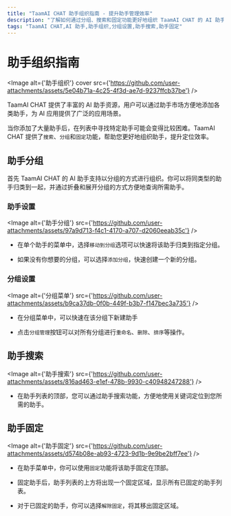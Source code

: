 ```yaml
---
title: "TaamAI CHAT 助手组织指南 - 提升助手管理效率"
description: "了解如何通过分组、搜索和固定功能更好地组织 TaamAI CHAT 的 AI 助手，提升助手管理效率和定位效率。"
tags: "TaamAI CHAT,AI 助手,助手组织,分组设置,助手搜索,助手固定"
---
```


# 助手组织指南

<Image alt={'助手组织'} cover src={'https://github.com/user-attachments/assets/5e04b71a-4c25-4f3d-ae7d-9237ffcb37be'} />

TaamAI CHAT 提供了丰富的 AI 助手资源，用户可以通过助手市场方便地添加各类助手，为 AI 应用提供了广泛的应用场景。

当你添加了大量助手后，在列表中寻找特定助手可能会变得比较困难。TaamAI CHAT 提供了`搜索`、`分组`和`固定`功能，帮助您更好地组织助手，提升定位效率。

## 助手分组

首先 TaamAI CHAT 的 AI 助手支持以分组的方式进行组织。你可以将同类型的助手归类到一起，并通过折叠和展开分组的方式方便地查询所需助手。

### 助手设置

<Image alt={'助手分组'} src={'https://github.com/user-attachments/assets/97a9d713-f4c1-4170-a707-d2060eeab35c'} />

* 在单个助手的菜单中，选择`移动到分组`选项可以快速将该助手归类到指定分组。

* 如果没有你想要的分组，可以选择`添加分组`，快速创建一个新的分组。

### 分组设置

<Image alt={'分组菜单'} src={'https://github.com/user-attachments/assets/b9ca37db-0f0b-449f-b3b7-f147bec3a735'} />

* 在分组菜单中，可以快速在该分组下新建助手

* 点击`分组管理`按钮可以对所有分组进行`重命名`、`删除`、`排序`等操作。

## 助手搜索

<Image alt={'助手搜索'} src={'https://github.com/user-attachments/assets/816ad463-e1ef-478b-9930-c40948247288'} />

* 在助手列表的顶部，您可以通过助手搜索功能，方便地使用关键词定位到您所需的助手。

## 助手固定

<Image alt={'助手固定'} src={'https://github.com/user-attachments/assets/d574b08e-ab93-4723-9d1b-9e9be2bff7ee'} />

* 在助手菜单中，你可以使用`固定`功能将该助手固定在顶部。

* 固定助手后，助手列表的上方将出现一个固定区域，显示所有已固定的助手列表。

* 对于已固定的助手，你可以选择`解除固定`，将其移出固定区域。